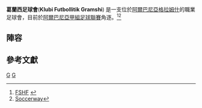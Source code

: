 {{Infobox football club
|clubname = 葛蘭西足球會
|image = <!-- 檔案不存在 [[File:Gramshi.png|180px]] -->
|fullname = Klubi Futbollitik Gramshi
|nickname =
|founded  =
|ground   = [[阿爾巴尼亞|阿爾巴尼亞]][[格拉姆什|格拉姆什]][[Mislim_Koçi_Stadium|Mislim Koçi Stadium]]
|capacity = 1,500
|chairman = Dritan Bici
|manager  = Luan Metani
|league   = [[阿爾巴尼亞乙組足球聯賽|阿爾巴尼亞乙組足球聯賽]]
|season   = 2020–21
|position = 阿爾巴乙，A組第 6 名
|pattern_la1=|pattern_b1=|pattern_ra1=
|leftarm1=FF0000|body1=FF0000|rightarm1=FF0000|shorts1=FF0000|socks1=FF0000
|pattern_la2=|pattern_b2=|pattern_ra2=
|leftarm2=FFFFFF|body2=FFFFFF|rightarm2=FFFFFF|shorts2=FFFFFF|socks2=FFFFFF
|}}
'''葛蘭西足球會'''('''Klubi Futbollitik Gramshi''') 是一支位於[[阿爾巴尼亞|阿爾巴尼亞]][[格拉姆什|格拉姆什]]的職業足球會，目前於[[阿爾巴尼亞甲組足球聯賽|阿爾巴尼亞甲組足球聯賽]]角逐。<ref>[http://www.fshf.org/garat/components/club.php?club_id=16 FSHF] {{webarchive|url=https://web.archive.org/web/20140305151554/http://www.fshf.org/garat/components/club.php?club_id=16 |date=2014-03-05 }}</ref><ref>[http://uk.soccerway.com/teams/albania/fk-gramshi/10052/ Soccerway]</ref>

== 陣容 ==
{{Fs start}}
{{Fs player|no=1|pos=GK|nat=Albania|name=Endri Saraçi|other=由[[地拉那足球會|地拉那]]外借}}
{{Fs player|no=2|pos=DF|nat=Albania|name=Flogert Hima}}
{{Fs player|no=3|pos=DF|nat=Albania|name=Gjevahir Paplekaj}}
{{Fs player|no=5|pos=DF|nat=Albania|name=Ardit Lleshi}}
{{Fs player|no=6|pos=MF|nat=Albania|name=Dorian Pinari}}
{{Fs player|no=7|pos=MF|nat=Albania|name=Fation Latifi}}
{{Fs player|no=8|pos=MF|nat=Albania|name=Andi Koçi}}
{{Fs player|no=9|pos=FW|nat=Albania|name=Ledio Koçi}}
{{Fs player|no=10|pos=FW|nat=Albania|name=Samet Gjoka}}
{{Fs player|no=11|pos=MF|nat=Albania|name=Gazmir Fucija}}
{{Fs player|no=12|pos=GK|nat=Albania|name=Jurgen Sejdini}}
{{Fs mid}}
{{Fs player|no=13|pos=MF|nat=Albania|name=Elton Fucia}}
{{Fs player|no=13|pos=MF|nat=Albania|name=Adrian Haka}}
{{Fs player|no=14|pos=MF|nat=Albania|name=Klaudis Topalli}}
{{Fs player|no=15|pos=FW|nat=Albania|name=Denis Muhollari}}
{{Fs player|no=15|pos=MF|nat=Albania|name=Elvis Vasiu}}
{{Fs player|no=16|pos=DF|nat=Albania|name=Andi Selimaj}}
{{Fs player|no=16|pos=MF|nat=Albania|name=Edison Xhixha}}
{{Fs player|no=16|pos=MF|nat=Albania|name=Tedi Baholli}}
{{Fs player|no=18|pos=MF|nat=Albania|name=Mikel Goga}}
{{Fs player|no=19|pos=DF|nat=Albania|name=Ermal Mata}}
{{Fs player|no=20|pos=MF|nat=Albania|name=Mateus Levendi}}
{{Fs end}}

==參考文獻==
{{reflist}}


[[Category:阿爾巴尼亞足球俱樂部|G]]
[[Category:1965年建立的足球俱樂部|G]]